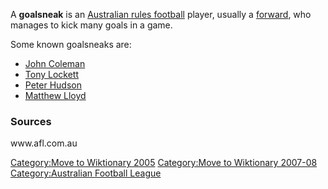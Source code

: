[[Category:Move to Wiktionary 2005]]
[[Category:Move to Wiktionary 2007-08]]
A '''goalsneak''' is an [[Australian rules football]] player, usually a [[forward]], who manages to kick many goals in a game.

Some known goalsneaks are:

* [[John Coleman]]
* [[Tony Lockett]]
* [[Peter Hudson]]
* [[Matthew Lloyd]] 




=== Sources ===

www.afl.com.au

[[Category:Australian Football League]]